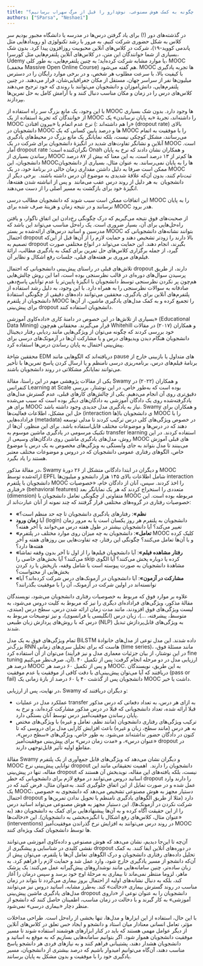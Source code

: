 ```yaml
---
title: "پیشگیری از «بیرون افتادن» دانشجویان در دوره‌های آنلاین: چگونه به کمک هوش مصنوعی، نوش‌دارو را قبل از مرگ سهراب برسانیم؟"
authors: ["SParsa", "Neshaei"]
---
```


در گذشته‌های دور (!) برای یاد گرفتن درس‌ها در مدرسه یا دانشگاه مجبور بودیم سر کلاس به شکل حضوری شرکت کنیم. به مرور با رشد تکنولوژی (و رویدادهایی مثل پاندمی کووید-۱۹)، شرکت در کلاس‌های آنلاین محبوبیت روزافزون پیدا کرد. بدون شک بسیاری از شما خوانندگان این متن، در کلاس‌های آنلاین پلتفرم‌هایی مثل کورسرا، Udemy یا موارد مشابه شرکت کرده‌اید؛ به چنین پلتفرم‌هایی، به طور کلی، MOOC (مخفف Massive Open Online Course) هم گفته می‌شود. MOOC ها تجربه یادگیری با کیفیت بالا، با سرعت مطلوب هر شخص، و در برخی موارد رایگان را در دسترس میلیون‌ها نفر از سراسر جهان، مستقل از مکان جغرافیایی‌شان، قرار می‌دهند. در چنین پلتفرم‌هایی، دانش‌آموزان و دانشجویان می‌توانند با روندی که خود ترجیح می‌دهند کلاس‌های درس را در زمان و مکان مناسب دنبال کنند و با آرامش کامل به حل تمرین‌ها بپردازند.

با این وجود، یک مانع بزرگ سر راه استفاده از MOOC ها وجود دارد. بدون شک بسیاری از خوانندگان که تجربۀ استفاده از یک MOOC را داشته‌اند، تجربۀ «به پایان نرساندن» یک MOOC را هم داشته‌اند :) نرخ عدم اتمام یا «بیرون افتادن» (dropout rate) بالای دانشجویان در MOOC ها و درصد پایین کسانی که یک MOOC را با موفقیت به اتمام می‌رسانند، مشکل کوچکی نیست، بلکه نمایانگر یک مانع بزرگ در محیط‌های یادگیری آنلاین و نشانگر تفاوت‌های شدید در انگیزۀ دانشجویان برای شرکت در یک MOOC است. آمار dropout rate نگران‌کننده است؛ Onah و همکاران نشان دادند که نرخ به پایان رساندن بسیاری از MOOC ها کم‌تر از ۱۳ درصد است، به این معنا که بیش از ۸۷ درصد دانشجویان، این MOOCها را به پایان نمی‌رسانند. به عنوان مثال، بسیاری از دانشجویان ممکن است صرفا به دلیل داشتن مقداری زمان خالی در برنامۀ خود، در یک MOOC ثبت‌نام کنند، بدون آن‌که علاقۀ شدیدی به موضوع آن درس داشته باشند.  برخی دیگر از دانشجویان  به هر دلیل از روند درس عقب می‌مانند  و پس از انباشته شدن هفته‌ها، انگیزۀ خود برای بازگشت به مسیر اصلی را از دست می‌دهند.

این اتفاقات ممکن است سبب شوند که دانشجویان مطالب درسی MOOC را به پایان نرسانند و در نتیجه زمان و هزینۀ صرف شده برای MOOC هدر برود.

از صحبت‌های فوق نتیجه می‌گیریم که درک چگونگی رخ‌دادن این اتفاق ناگوار، و یافتن راه‌حل‌هایی برای آن، بسیار ضروری است. یک راه‌حل مناسب می‌تواند این باشد که مدرسین و اساتید درس‌های ارائه‌شده بر بستر MOOC بتوانند نشانه‌های دانشجویانی که احتمال dropout بالا دارند را زودتر تشخیص دهند و حمایت لازم را از آن‌ها قبل از این‌که تصمیم به dropout بگیرند، انجام دهند. این حمایت می‌تواند در انواع مختلفی صورت گیرد، از جمله برگزاری کلاس‌های حل تمرین برای کمک به یادگیری مطالب، ارائۀ فیلم‌های مروری بر هفته‌های قبلی، جلسات رفع اشکال و نظایر آن.

تلاش‌های قبلی در راستای پیش‌بینی دانشجویانی که احتمال dropout دارند، از طریق پرسیدن سوال‌های دوره‌ای در قالب نظرسنجی بوده است، اما این روش چالش‌هایی هم‌چون پر نکردن نظرسنجی توسط دانشجویان با انگیزۀ پایین‌تر یا عدم توانایی پاسخ‌دهی صادقانه به سوالات نظرسنجی را به همراه دارد. با این وجود، به دلیل رشد استفاده از پلتفرم‌های آنلاین برای یادگیری، محققین می‌توانند داده‌های دقیقی از چگونگی استفادۀ دانشجویان از پلتفرم MOOC را تجمیع کرده و به کمک مدل‌های یادگیری ماشین، از آن‌ها برای پیش‌بینی dropout دانشجویان استفاده کنند.

بسیاری از تلاش‌ها در این خصوص در دامنۀ کاری «داده‌کاوی آموزشی» (Educational Data Mining) قرار می‌گیرند. محققانی هم‌چون Whitehill و همکاران (۲۰۱۷) در مقالات خود بررسی کردند که چگونه می‌توان از ویژگی‌هایی مانند ردیابی رفتار دیجیتال دانشجویان هنگام دیدن ویدیوهای درس و یا مشارکت آن‌ها در آزمونک‌های درسی برای پیش‌بینی احتمال به پایان رساندن درس‌ها استفاده کرد.

محققین شاخۀ EDM دریافته‌اند که الگوهایی مانند pause های متداول یا بازبینی خارج از برنامۀ فیلم‌های درس، برنامه‌ریزی درسی نامنظم و یا ارسال کردن پاسخ تمرین‌ها با تأخیر می‌توانند نمایانگر مشکلاتی در روند دانشجویان باشند.

یکی از مقالات پژوهشی مهم در این راستا، مقالۀ Swamy و همکاران (۲۰۲۲) در کنفرانس Learning at Scale بوده است که به‌طور خاص، در این نوشتار، بررسی دقیق‌تری روی آن انجام می‌دهیم. یکی از چالش‌های کارهای قبلی، عدم گسترش مدل‌های یاد‌گرفته‌شده روی یک دادگان آموزشی به دادگان‌های دیگر بوده است که سبب می‌شده برای هر MOOC نیاز به یادگیری مدل جدیدی وجود داشته باشد. Swamy و همکاران برای حل این مشکل، اطلاعات فعالیت‌ها (interaction ها)ی دانشجویان با MOOC را با فراداده‌هایی (metadata) در خصوص ویژگی‌های کلی درس ترکیب کردند تا مدلی توسعه دهند که در درس‌ها و موضوعات مختلف قابل‌استفاده باشد. برای این منظور، آن‌ها از تکنیک مرسومی در یادگیری ماشین موسوم به transfer learning استفاده کردند. در این روش، مدل‌های یادگیری ماشین روی دادگان‌های وسیعی از MOOC های قبلی آموزش می‌بینند تا مدل بتواند به جای وابستگی به ویژگی‌های مخصوص به یک درس یا موضوع خاص، الگوهای رفتاری عمومی دانشجویان که در دروس و موضوعات مختلف معتبر هستند را یاد بگیرد.

در مقالۀ مذکور، Swamy و دیگران در ابتدا دادگانی متشکل از ۲۶ دورۀ MOOC ارائه‌شده توسط EPFL شامل اطلاعات بالای ۱۴۵ هزار دانشجو و میلیون‌ها interaction دانشجویان با پلتفرم MOOC را اخذ کردند. سپس، آنان از دادگان خام، «خصوصیات رفتاری» (behavioral features) متعددی را استخراج کردند که هر یک نمایانگر بعد (dimension) متفاوتی از چگونگی تعامل دانشجویان با MOOC مربوطه بوده است. این خصوصیات رفتاری در گروه‌های مختلفی قرار گرفتند که چند نمونه از آنان عبارت‌اند از:

- **«نظم»**: رفتارهای یادگیری دانشجویان تا چه حد منظم است؟ 
- آیا **زمان ورود** (login) دانشجویان به پلتفرم هر روز یکسان است یا به مرور زمان تغییر می‌کند؟ آیا دانشجویان بیشتر در طول هفته درس می‌خوانند یا آخر هفته؟
- **«تعامل»**: دانشجویان به چه میزان روی موارد مختلف در پلتفرم MOOC کلیک کرده و با آن‌ها تعامل می‌کنند؟ چگونگی این رفتار، چه تفاوت‌هایی بین روزهای هفته و آخر هفته‌ها دارد؟
- **«رفتار مشاهده فیلم»**: آیا دانشجویان فیلم‌ها را از اول تا آخر بدون وقفه تماشا می‌کنند؟ آیا بخش‌های خاصی را skip کرده یا دوباره پخش می‌کنند؟ آیا الگوی مشاهدۀ دانشجویان به صورت پیوسته است یا شامل وقفه، بازپخش یا رد کردن بخش‌هایی از محتواست؟
- **«مشارکت در آزمون»**: آیا دانشجویان در آزمونک‌های درس شرکت کرده‌اند؟ آیا توانسته‌اند در اولین شرکت در آزمونک، آن را با موفقیت بگذرانند؟

علاوه بر موارد فوق که مربوط به خصوصیات رفتاری دانشجویان می‌شود، نویسندگان مقالۀ مذکور، ویژگی‌های فراداده‌ای دیگری را نیز که مربوط به کلیت دروس می‌شود، به لیست ویژگی‌های فوق افزودند، مانند مدت زمان ارائه شدن درس، سطح درس (مبتدی، متوسط، پیشرفته، ...)، زبان درس (انگلیسی یا فرانسوی)، و نیز توضیحات مربوط به درس که با روش‌های پردازش زبان طبیعی (NLP) به ویژگی‌های قابل‌پردازش تبدیل شدند.

تمام ویژگی‌های فوق به یک مدل BiLSTM داده شدند. این مدل نوعی از مدل‌های خانوادۀ بزرگ‌تر RNN هاست که برای تحلیل سری‌های زمانی (time series)، مانند مسئلۀ فوق، می‌توان از آن استفاده کرد (در این نوشتار، از بیان جزئیات معماری مدل و نیز فرآیند fine tuning آن، صرف‌نظر می‌کنیم). ارزیابی مدل در دو مرحله انجام گرفت: پس از تکمیل ۴۰ درصد هر MOOC و پس از تکمیل ۶۰ درصد هر MOOC. به این طریق، نویسندگان دریافتند که آیا می‌توان پیش‌بینی‌ای با دقت کافی از موفقیت یا عدم موفقیت (pass or fail) دانشجویان پس از گذشت ۴۰ یا ۶۰ درصد از بازۀ زمانی یک MOOC داشت یا خیر.

در نهایت، پس از ارزیابی، Swamy و دیگران دریافتند که:

- عملکرد مدل در عملیات transfer به ازای هر درس، به تعداد دفعاتی که درس مذکور قبلا ارائه شده، تعداد دانشجویانی که قبلا در درس مذکور مشارکت کرده‌اند، و نرخ به پایان رساندن موفقیت‌آمیز درس توسط آنان بستگی دارد.
- ترکیب ویژگی‌های رفتاری دانشجویان (مانند نظم، تعامل و غیره) با ویژگی‌های مختص به هر درس (مانند سطح، زبان و غیره) باعث افزایش کارایی مدل برای دروسی که تا کنون در دادگان حضور نداشته‌اند می‌شود. به طور خاص، ویژگی‌های «سطح درس»، «عنوان درس»، و «مدت زمان درس» برای پیش‌بینی موفقیت‌آمیز dropout در مقاطع اولیه تأثیر قابل‌توجهی دارند.

مقالۀ Swamy و دیگران نشان می‌دهد که ویژگی‌های قابل جمع‌آوری از یک پلتفرم MOOC توانایی پیش‌بینی نرخ dropout دانشجویان را دارند.  اهمیت تحقیقاتی مانند این مقاله، تنها در پیش‌بینی dropout نیست، بلکه یافته‌های این مقاله، نویدبخش آن هستند که اساتید دروس می‌توانند در موقع لازم برای دانشجویانی که خطر dropout را دارند وارد عمل شده و در صورت تمایل از این اتفاق جلوگیری کنند. به‌عنوان مثال، فرض کنید که در یک MOOC، دستیار مجهز به هوش مصنوعی تشخیص می‌دهد که دانشجوی به خصوصی احتمال dropout دارد (مثلا از طریق الگوهای یادگیری نامنظم یا تحویل ندادن تمرین‌ها و شرکت نکردن در آزمونک‌ها). این دستیار مجهز به هوش مصنوعی می‌تواند اساتید درس را از این حقیقت آگاه کرده و به آن‌ها پیشنهادهایی برای کمک به دانشجویان دهد (به عنوان مثال، کلاس‌های رفع اشکال یا انگیزه‌بخشی به دانشجویان). این «دخالت‌ها» (interventions) در روند درس می‌توانند به افزایش نرخ گذراندن موفقیت‌آمیز MOOC ها توسط دانشجویان کمک ویژه‌ای کنند.

آن‌چه تا این‌جا دیدیم، نشان می‌دهد که هوش مصنوعی و داده‌کاوی آموزشی می‌توانند نقشی کلیدی در شناسایی و پیشگیری از dropout در دوره‌های آنلاین ایفا کنند. به کمک تحلیل داده‌های رفتاری دانشجویان و درک الگوهای تعامل آن‌ها با پلتفرم، می‌توان پیش از آن‌که دانشجو از مسیر یادگیری خارج شود، وارد عمل شد و حمایت لازم را فراهم کرد. به زبان ساده‌تر، چنین سامانه‌هایی مانند نوشداروهای پیش‌گیرانه عمل می‌کنند: یک پزشک ماهر، لزوما منتظر نمی‌ماند تا بیماری به مرحلۀ اوج خود برسد و سپس درمان را آغاز کند، بلکه به دنبال نشانه‌های اولیه از احتمال بروز بیماری می‌گردد تا بتواند در زمان مناسب در روند گسترش بیماری «دخالت» کند. به‌طرز مشابه، اساتید دروس نیز می‌توانند مدل‌های یادگیری ماشین پیش‌بینی dropout دانشجویان را به عنوان نوعی از «داروی آموزشی» به کار گیرند و با دخالت در زمان مناسب، اطمینان حاصل کنند که دانشجو از منظر دچار «بیماری درسی» نمی‌شود.

با این حال، استفاده از این ابزارها و مدل‌ها،
تنها بخشی از راه‌حل است. طراحی مداخلات مؤثر، تعامل انسانی معنادار میان استاد و دانشجو و ایجاد حس تعلق در کلاس‌های آنلاین از دیگر عوامل مهمی هستند که باید در کنار ابزارهای هوشمند استفاده شوند تا مسیر موفقیت دانشجویان هموار شود. اگر بتوانیم سامانه‌هایی بسازیم که به موقع به اساتید و دانشجویان هشدار دهند، پشتیبانی فراهم کنند و به نیازهای فردی هر دانشجو پاسخ مناسب دهند، آن‌گاه می‌توانیم امیدوار باشیم که درصد بیشتری از دانشجویان، مسیر یادگیری خود را با موفقیت و بدون مشکل به پایان برسانند.
